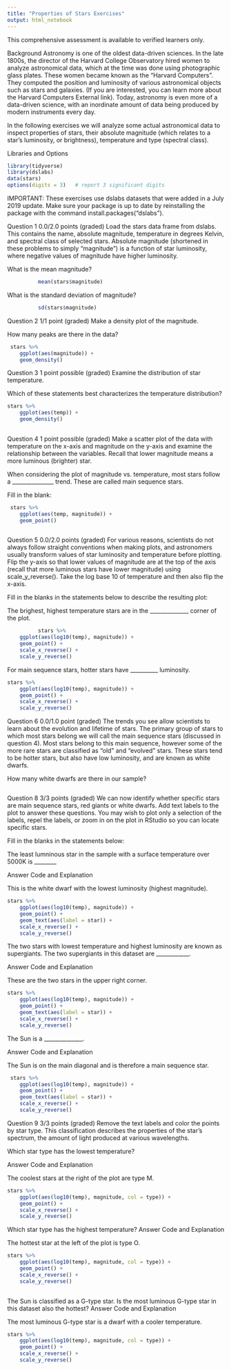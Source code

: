 ```yaml
---
title: "Properties of Stars Exercises"
output: html_notebook
---
```

This comprehensive assessment is available to verified learners only.

Background
Astronomy is one of the oldest data-driven sciences. In the late 1800s, the director of the Harvard College Observatory hired women to analyze astronomical data, which at the time was done using photographic glass plates. These women became known as the “Harvard Computers”. They computed the position and luminosity of various astronomical objects such as stars and galaxies. (If you are interested, you can learn more about the Harvard Computers External link). Today, astronomy is even more of a data-driven science, with an inordinate amount of data being produced by modern instruments every day.

In the following exercises we will analyze some actual astronomical data to inspect properties of stars, their absolute magnitude (which relates to a star's luminosity, or brightness), temperature and type (spectral class).

Libraries and Options
```r
library(tidyverse)
library(dslabs)
data(stars)
options(digits = 3)   # report 3 significant digits

```

IMPORTANT: These exercises use dslabs datasets that were added in a July 2019 update. Make sure your package is up to date by reinstalling the package with the command install.packages("dslabs").



Question 1
0.0/2.0 points (graded)
Load the stars data frame from dslabs. This contains the name, absolute magnitude, temperature in degrees Kelvin, and spectral class of selected stars. Absolute magnitude (shortened in these problems to simply "magnitude") is a function of star luminosity, where negative values of magnitude have higher luminosity.


What is the mean magnitude?

```r
          mean(stars$magnitude)

```

What is the standard deviation of magnitude?

```r
          sd(stars$magnitude)

```
Question 2
1/1 point (graded)
Make a density plot of the magnitude.

How many peaks are there in the data?

```r
 stars %>%
    ggplot(aes(magnitude)) +
    geom_density()
```
Question 3
1 point possible (graded)
Examine the distribution of star temperature.

Which of these statements best characterizes the temperature distribution?

```r
stars %>%
    ggplot(aes(temp)) +
    geom_density()
        
```
Question 4
1 point possible (graded)
Make a scatter plot of the data with temperature on the x-axis and magnitude on the y-axis and examine the relationship between the variables. Recall that lower magnitude means a more luminous (brighter) star.

When considering the plot of magnitude vs. temperature, most stars follow a _______________ trend. These are called main sequence stars.

Fill in the blank:

```r
 stars %>%
    ggplot(aes(temp, magnitude)) +
    geom_point()
        
```
Question 5
0.0/2.0 points (graded)
For various reasons, scientists do not always follow straight conventions when making plots, and astronomers usually transform values of star luminosity and temperature before plotting. Flip the y-axis so that lower values of magnitude are at the top of the axis (recall that more luminous stars have lower magnitude) using scale_y_reverse(). Take the log base 10 of temperature and then also flip the x-axis.

Fill in the blanks in the statements below to describe the resulting plot:

The brighest, highest temperature stars are in the ______________ corner of the plot.

```r
          stars %>%
    ggplot(aes(log10(temp), magnitude)) +
    geom_point() +
    scale_x_reverse() +
    scale_y_reverse()
```
For main sequence stars, hotter stars have __________ luminosity.
```r
stars %>%
    ggplot(aes(log10(temp), magnitude)) +
    geom_point() +
    scale_x_reverse() +
    scale_y_reverse()
```
Question 6
0.0/1.0 point (graded)
The trends you see allow scientists to learn about the evolution and lifetime of stars. The primary group of stars to which most stars belong we will call the main sequence stars (discussed in question 4). Most stars belong to this main sequence, however some of the more rare stars are classified as “old” and “evolved” stars. These stars tend to be hotter stars, but also have low luminosity, and are known as white dwarfs.

How many white dwarfs are there in our sample?

```r

```
Question 8
3/3 points (graded)
We can now identify whether specific stars are main sequence stars, red giants or white dwarfs. Add text labels to the plot to answer these questions. You may wish to plot only a selection of the labels, repel the labels, or zoom in on the plot in RStudio so you can locate specific stars.

Fill in the blanks in the statements below:

The least lumninous star in the sample with a surface temperature over 5000K is ________

Answer Code and Explanation

This is the white dwarf with the lowest luminosity (highest magnitude).

```r
stars %>%
    ggplot(aes(log10(temp), magnitude)) +
    geom_point() +
    geom_text(aes(label = star)) +
    scale_x_reverse() +
    scale_y_reverse()
```
The two stars with lowest temperature and highest luminosity are known as supergiants. The two supergiants in this dataset are ____________.

Answer Code and Explanation

These are the two stars in the upper right corner.

```r
stars %>%
    ggplot(aes(log10(temp), magnitude)) +
    geom_point() +
    geom_text(aes(label = star)) +
    scale_x_reverse() +
    scale_y_reverse()
```
The Sun is a ______________.

Answer Code and Explanation

The Sun is on the main diagonal and is therefore a main sequence star.

```r
 stars %>%
    ggplot(aes(log10(temp), magnitude)) +
    geom_point() +
    geom_text(aes(label = star)) +
    scale_x_reverse() +
    scale_y_reverse()
```
Question 9
3/3 points (graded)
Remove the text labels and color the points by star type. This classification describes the properties of the star's spectrum, the amount of light produced at various wavelengths.

Which star type has the lowest temperature?

Answer Code and Explanation

The coolest stars at the right of the plot are type M.

```r
stars %>%
    ggplot(aes(log10(temp), magnitude, col = type)) +
    geom_point() +
    scale_x_reverse() +
    scale_y_reverse()
```
Which star type has the highest temperature?
Answer Code and Explanation

The hottest star at the left of the plot is type O.

```r
stars %>%
    ggplot(aes(log10(temp), magnitude, col = type)) +
    geom_point() +
    scale_x_reverse() +
    scale_y_reverse()
        
```
The Sun is classified as a G-type star. Is the most luminous G-type star in this dataset also the hottest?
Answer Code and Explanation

The most luminous G-type star is a dwarf with a cooler temperature.

```r
stars %>%
    ggplot(aes(log10(temp), magnitude, col = type)) +
    geom_point() +
    scale_x_reverse() +
    scale_y_reverse()
```

